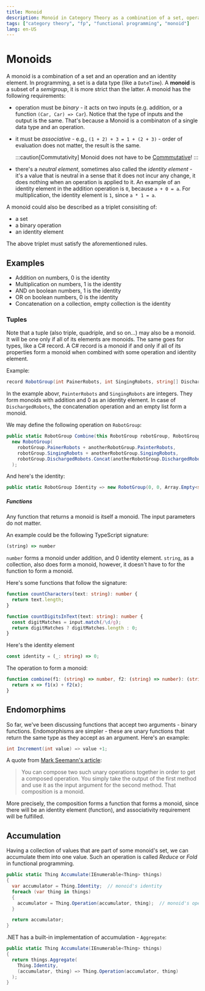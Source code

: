 ```yaml
---
title: Monoid
description: Monoid in Category Theory as a combination of a set, operation, and identity element
tags: ["category theory", "fp", "functional programming", "monoid"]
lang: en-US
---
```


# Monoids

A monoid is a combination of a set and an operation and an identity element. In
programming, a set is a data type (like a `DateTime`). A **monoid** is a subset
of a *semigroup*, it is more strict than the latter. A monoid has the following
requirements:

- operation must be *binary* - it acts on two inputs (e.g. addition, or a
  function `(Car, Car) => Car`). Notice that the type of inputs and the output
  is the same. That's because a Monoid is a combinaton of a single data type and
  an operation.
- it must be *associative* - e.g., `(1 + 2) + 3 = 1 + (2 + 3)` - order of
  evaluation does not matter, the result is the same.

  :::caution[Commutativity]
  Monoid does not have to be
  [Commmutative](https://en.wikipedia.org/wiki/Commutative_property)!
  :::

- there's a *neutral element*, sometimes also called the *identity element* -
  it's a value that is neutral in a sense that it does not incur any change, it
  does nothing when an operation is applied to it. An example of an identity
  element in the addition operation is `0`, because `a + 0 = a`. For
  multiplication, the identity element is `1`, since `a * 1 = a`.

A monoid could also be described as a triplet consisiting of:

- a set
- a binary operation
- an identity element

The above triplet must satisfy the aforementioned rules.

## Examples

- Addition on numbers, 0 is the identity
- Multiplication on numbers, 1 is the identity
- AND on boolean numbers, 1 is the identity
- OR on boolean numbers, 0 is the identity
- Concatenation on a collection, empty collection is the identity

### Tuples

Note that a tuple (also triple, quadriple, and so on...) may also be a monoid.
It will be one only if all of its elements are monoids. The same goes for types,
like a C# record. A C# record is a monoid if and only if all of its properties
form a monoid when combined with some operation and identity element.

Example:

```csharp
record RobotGroup(int PainerRobots, int SingingRobots, string[] DischargedRobots);
```

In the example abovr, `PainterRobots` and `SingingRobots` are integers. They
form monoids with addition and 0 as an identity element. In case of
`DischargedRobots`, the concatenation operation and an empty list form a monoid.

We may define the following operation on `RobotGroup`:

```csharp
public static RobotGroup Combine(this RobotGroup robotGroup, RobotGroup anotherRobotGroup) =>
  new RobotGroup(
    robotGroup.PainerRobots + anotherRobotGroup.PainterRobots,
    robotGroup.SingingRobots + anotherRobotGroup.SingingRobots,
    robotGroup.DischargedRobots.Concat(anotherRobotGroup.DischargedRobots)
  );
```

And here's the identity:

```csharp
public static RobotGroup Identity => new RobotGroup(0, 0, Array.Empty<string>());
```

##### Functions

Any function that returns a monoid is itself a monoid. The input parameters
do not matter.

An example could be the following TypeScript signature:

```ts
(string) => number
```

`number` forms a monoid under addition, and 0 identity element.
`string`, as a collection, also does form a monoid, however, it doesn't have to
for the function to form a monoid.

Here's some functions that follow the signature:

```ts
function countCharacters(text: string): number {
  return text.length;
}

function countDigitsInText(text: string): number {
  const digitMatches = input.match(/\d/g);
  return digitMatches ? digitMatches.length : 0;
}
```

Here's the identity element

```ts
const identity = (_: string) => 0;
```

The operation to form a monoid:

```ts
function combine(f1: (string) => number, f2: (string) => number): (string) => number {
  return x => f1(x) + f2(x); 
}
```

## Endomorphims

So far, we've been discussing functions that accept two arguments - binary
functions. Endomorphisms are simpler - these are unary functions that return the
same type as they accept as an argument. Here's an example:

```csharp
int Increment(int value) => value +1;
```

A quote from [Mark Seemann's
article](https://blog.ploeh.dk/2017/11/13/endomorphism-monoid/):

> You can compose two such unary operations together in order to get a composed
> operation. You simply take the output of the first method and use it as the
> input argument for the second method. That composition is a monoid. 

More precisely, the composition forms a function that forms a monoid, since
there will be an identity element (function), and associativity requirement will
be fulfilled.

## Accumulation

Having a collection of values that are part of some monoid's set, we can
accumulate them into one value. Such an operation is called *Reduce* or *Fold*
in functional programming.

```csharp
public static Thing Accumulate(IEnumerable<Thing> things)
{
  var accumulator = Thing.Identity;  // monoid's identity
  foreach (var thing in things)
  {
    accumulator = Thing.Operation(accumulator, thing);  // monoid's operation
  }

  return accumulator;
}
```

.NET has a built-in implementation of accumulation - `Aggregate`:

```csharp
public static Thing Accumulate(IEnumerable<Thing> things)
{
  return things.Aggregate(
    Thing.Identity,
    (accumulator, thing) => Thing.Operation(accumulator, thing)
  );
}
```